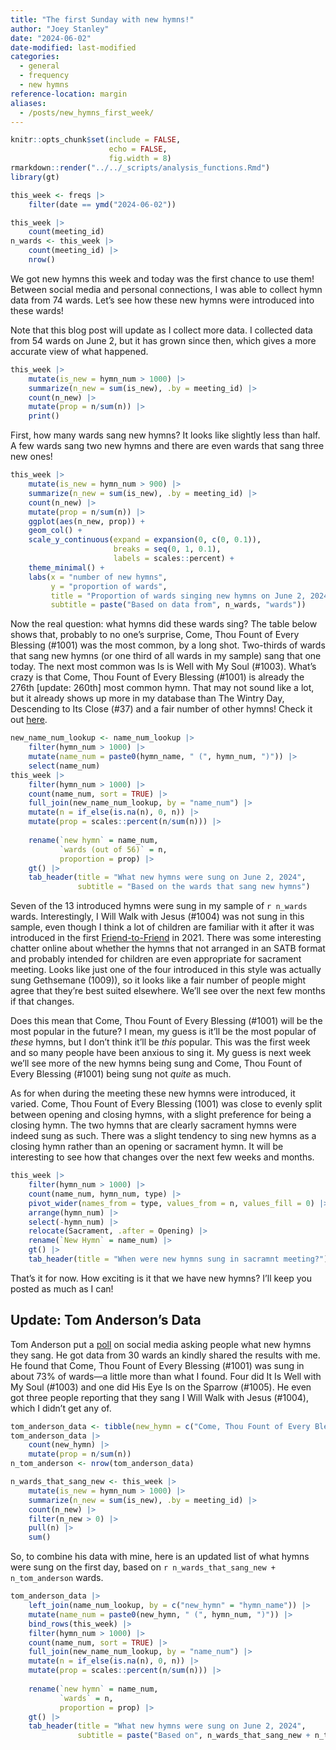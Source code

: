 ```yaml
---
title: "The first Sunday with new hymns!"
author: "Joey Stanley"
date: "2024-06-02"
date-modified: last-modified
categories: 
  - general
  - frequency
  - new hymns
reference-location: margin
aliases:
  - /posts/new_hymns_first_week/
---
```


```r
knitr::opts_chunk$set(include = FALSE,
                      echo = FALSE,
                      fig.width = 8)
rmarkdown::render("../../_scripts/analysis_functions.Rmd")
library(gt)
```

 

```r
this_week <- freqs |> 
    filter(date == ymd("2024-06-02"))
```

```r
this_week |> 
    count(meeting_id)
n_wards <- this_week |> 
    count(meeting_id) |> 
    nrow()
```

We got new hymns this week and today was the first chance to use them! Between social media and personal connections, I was able to collect hymn data from 74 wards. Let's see how these new hymns were introduced into these wards!

::: callout-note
Note that this blog post will update as I collect more data. I collected data from 54 wards on June 2, but it has grown since then, which gives a more accurate view of what happened. 
:::

```r
this_week |> 
    mutate(is_new = hymn_num > 1000) |> 
    summarize(n_new = sum(is_new), .by = meeting_id) |> 
    count(n_new) |> 
    mutate(prop = n/sum(n)) |> 
    print()
```

First, how many wards sang new hymns? It looks like slightly less than half. A few wards sang two new hymns and there are even wards that sang three new ones!

```r
this_week |> 
    mutate(is_new = hymn_num > 900) |> 
    summarize(n_new = sum(is_new), .by = meeting_id) |> 
    count(n_new) |> 
    mutate(prop = n/sum(n)) |> 
    ggplot(aes(n_new, prop)) + 
    geom_col() + 
    scale_y_continuous(expand = expansion(0, c(0, 0.1)),
                       breaks = seq(0, 1, 0.1),
                       labels = scales::percent) + 
    theme_minimal() + 
    labs(x = "number of new hymns",
         y = "proportion of wards",
         title = "Proportion of wards singing new hymns on June 2, 2024",
         subtitle = paste("Based on data from", n_wards, "wards"))
```

Now the real question: what hymns did these wards sing? The table below shows that, probably to no one's surprise, <hymn>Come, Thou Fount of Every Blessing (#1001)</hymn> was the most common, by a long shot. Two-thirds of wards that sang new hymns (or one third of all wards in my sample) sang that one today. The next most common was <hymn>Is is Well with My Soul (#1003)</hymn>. What's crazy is that <hymn>Come, Thou Fount of Every Blessing (#1001)</hymn> is already the 276th [update: 260th] most common hymn. That may not sound like a lot, but it already shows up more in my database than <hymn>The Wintry Day, Descending to Its Close (#37)</hymn> and a fair number of other hymns! Check it out [here](/overview.html).


```r
new_name_num_lookup <- name_num_lookup |> 
    filter(hymn_num > 1000) |> 
    mutate(name_num = paste0(hymn_name, " (", hymn_num, ")")) |> 
    select(name_num)
this_week |> 
    filter(hymn_num > 1000) |> 
    count(name_num, sort = TRUE) |> 
    full_join(new_name_num_lookup, by = "name_num") |>
    mutate(n = if_else(is.na(n), 0, n)) |> 
    mutate(prop = scales::percent(n/sum(n))) |>
    
    rename(`new hymn` = name_num,
           `wards (out of 56)` = n,
           proportion = prop) |> 
    gt() |> 
    tab_header(title = "What new hymns were sung on June 2, 2024",
               subtitle = "Based on the wards that sang new hymns")
```

Seven of the 13 introduced hymns were sung in my sample of `r n_wards` wards. Interestingly, <hymn>I Will Walk with Jesus (#1004)</hymn> was not sung in this sample, even though I think a lot of children are familiar with it after it was introduced in the first [Friend-to-Friend](https://www.youtube.com/watch?v=kFrBfJKng_Y&pp=ygUQZnJpZW5kIHRvIGZyaWVuZA%3D%3D) in 2021. There was some interesting chatter online about whether the hymns that not arranged in an SATB format and probably intended for children are even appropriate for sacrament meeting. Looks like just one of the four introduced in this style was actually sung <hymn>Gethsemane (1009)</hymn>), so it looks like a fair number of people might agree that they're best suited elsewhere. We'll see over the next few months if that changes. 

Does this mean that <hymn>Come, Thou Fount of Every Blessing (#1001)</hymn> will be the most popular in the future? I mean, my guess is it'll be the most popular of *these* hymns, but I don't think it'll be *this* popular. This was the first week and so many people have been anxious to sing it. My guess is next week we'll see more of the new hymns being sung and <hymn>Come, Thou Fount of Every Blessing (#1001)</hymn> being sung not *quite* as much. 

As for when during the meeting these new hymns were introduced, it varied. <hymn>Come, Thou Fount of Every Blessing (1001)</hymn> was close to evenly split between opening and closing hymns, with a slight preference for being a closing hymn. The two hymns that are clearly sacrament hymns were indeed sung as such. There was a slight tendency to sing new hymns as a closing hymn rather than an opening or sacrament hymn. It will be interesting to see how that changes over the next few weeks and months. 

```r
this_week |> 
    filter(hymn_num > 1000) |> 
    count(name_num, hymn_num, type) |> 
    pivot_wider(names_from = type, values_from = n, values_fill = 0) |> 
    arrange(hymn_num) |> 
    select(-hymn_num) |> 
    relocate(Sacrament, .after = Opening) |> 
    rename(`New Hymn` = name_num) |> 
    gt() |> 
    tab_header(title = "When were new hymns sung in sacramnt meeting?")
```

That's it for now. How exciting is it that we have new hymns? I'll keep you posted as much as I can!

## Update: Tom Anderson's Data

Tom Anderson put a [poll](https://l.facebook.com/l.php?u=https%3A%2F%2Fforms.gle%2FaXaxCfMdrTM5fVkGA%3Ffbclid%3DIwZXh0bgNhZW0CMTEAAR08PNqYGwChz01dix34vBXXFxH9IbuSHk3QRRm_kI5W0KLSNalVkFqgBv8_aem_ARXEZe6yyR9gVLhMbcVUpLkVNbpaMz452n-0-oQoBTUsik12-f3lw8RxSa3hWGRUDQHUbnVpQZxz9NZBFx0nROHa&h=AT0YcDOYPuRPuPQejtxmgA1PrgzHbgWmx0t5phqexI10IbTtbdBF3aJHRgnoCgs08vimPMnZ2audb84tdZuzDCGx3p8PugNPoFOfivwfRS_vvoZGK8S10ZeSf2IAVT_i9Em31S4&__tn__=%2CmH-R&c[0]=AT1OeCetn7mLepS84Ac_bvY4qhx5vW7GV6lFnAiiQ99v8UEdUJUv1XuOR4XpGZ3wVk8gyuP830L2z1W6WsmY1ZT5nR_iFbbY3m0_OpVFP3jeRtCrGJArafqSHf7ehW3k7hCHOZoVJ_nQcWHQVQrm8IEnlL_wcVjwrQj3TovA3qcLGeNtemEazsjS7VT5NBnubUfDvXbIiVl_kVkm2dtyW6Iz1aORCoKH9bzOYabp0gLfsjI) on social media asking people what new hymns they sang. He got data from 30 wards an kindly shared the results with me. He found that <hymn>Come, Thou Fount of Every Blessing (#1001)</hymn> was sung in about 73% of wards---a little more than what I found. Four did <hymn>It Is Well with My Soul (#1003)</hymn> and one did <hymn>His Eye Is on the Sparrow (#1005)</hymn>. He even got three people reporting that they sang <hymn>I Will Walk with Jesus (#1004)</hymn>, which I didn't get any of. 

```r
tom_anderson_data <- tibble(new_hymn = c("Come, Thou Fount of Every Blessing", "Come, Thou Fount of Every Blessing", "Come, Thou Fount of Every Blessing", "It Is Well with My Soul", "I Will Walk with Jesus", "Come, Thou Fount of Every Blessing", "Come, Thou Fount of Every Blessing", "Come, Thou Fount of Every Blessing", "It Is Well with My Soul", "It Is Well with My Soul", "Come, Thou Fount of Every Blessing", "Come, Thou Fount of Every Blessing", "Come, Thou Fount of Every Blessing", "Come, Thou Fount of Every Blessing", "Come, Thou Fount of Every Blessing", "I Will Walk with Jesus", "Come, Thou Fount of Every Blessing", "I Will Walk with Jesus", "Come, Thou Fount of Every Blessing", "Come, Thou Fount of Every Blessing", "It Is Well with My Soul", "Come, Thou Fount of Every Blessing", "Come, Thou Fount of Every Blessing", "Come, Thou Fount of Every Blessing", "Come, Thou Fount of Every Blessing", "His Eye Is on the Sparrow", "Come, Thou Fount of Every Blessing", "Come, Thou Fount of Every Blessing", "Come, Thou Fount of Every Blessing", "Come, Thou Fount of Every Blessing"))
tom_anderson_data |> 
    count(new_hymn) |> 
    mutate(prop = n/sum(n))
n_tom_anderson <- nrow(tom_anderson_data)
```

```r
n_wards_that_sang_new <- this_week |> 
    mutate(is_new = hymn_num > 1000) |> 
    summarize(n_new = sum(is_new), .by = meeting_id) |> 
    count(n_new) |> 
    filter(n_new > 0) |> 
    pull(n) |> 
    sum()
```


So, to combine his data with mine, here is an updated list of what hymns were sung on the first day, based on `r n_wards_that_sang_new + n_tom_anderson` wards. 

```r
tom_anderson_data |> 
    left_join(name_num_lookup, by = c("new_hymn" = "hymn_name")) |> 
    mutate(name_num = paste0(new_hymn, " (", hymn_num, ")")) |> 
    bind_rows(this_week) |> 
    filter(hymn_num > 1000) |> 
    count(name_num, sort = TRUE) |> 
    full_join(new_name_num_lookup, by = "name_num") |>
    mutate(n = if_else(is.na(n), 0, n)) |> 
    mutate(prop = scales::percent(n/sum(n))) |>
    
    rename(`new hymn` = name_num,
           `wards` = n,
           proportion = prop) |> 
    gt() |> 
    tab_header(title = "What new hymns were sung on June 2, 2024",
               subtitle = paste("Based on", n_wards_that_sang_new + n_tom_anderson, "wards that sang new hymns"))
```


